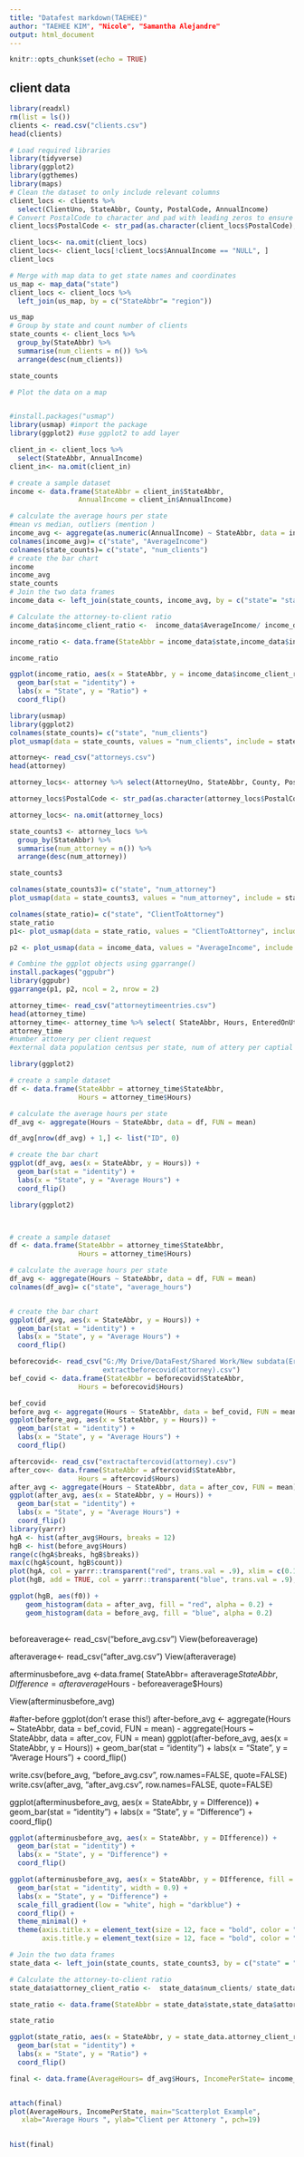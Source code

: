 ---
title: "Datafest markdown(TAEHEE)"
author: "TAEHEE KIM", "Nicole", "Samantha Alejandre"
output: html_document
---

```{r setup, include=FALSE}
knitr::opts_chunk$set(echo = TRUE)
```



## client data
```{r}
library(readxl)
rm(list = ls())
clients <- read.csv("clients.csv")
head(clients)
```

```{r}
# Load required libraries
library(tidyverse)
library(ggplot2)
library(ggthemes)
library(maps)
# Clean the dataset to only include relevant columns
client_locs <- clients %>% 
  select(ClientUno, StateAbbr, County, PostalCode, AnnualIncome)
# Convert PostalCode to character and pad with leading zeros to ensure 5 digits
client_locs$PostalCode <- str_pad(as.character(client_locs$PostalCode), width = 5, side = "left", pad = "0")

client_locs<- na.omit(client_locs)
client_locs<- client_locs[!client_locs$AnnualIncome == "NULL", ] 
client_locs

# Merge with map data to get state names and coordinates
us_map <- map_data("state")
client_locs <- client_locs %>%
  left_join(us_map, by = c("StateAbbr"= "region"))

us_map 
# Group by state and count number of clients
state_counts <- client_locs %>%
  group_by(StateAbbr) %>%
  summarise(num_clients = n()) %>%
  arrange(desc(num_clients))

state_counts

# Plot the data on a map



```
```{r}
#install.packages("usmap")
library(usmap) #import the package
library(ggplot2) #use ggplot2 to add layer 

client_in <- client_locs %>% 
  select(StateAbbr, AnnualIncome)
client_in<- na.omit(client_in)

# create a sample dataset
income <- data.frame(StateAbbr = client_in$StateAbbr, 
                 AnnualIncome = client_in$AnnualIncome)

# calculate the average hours per state
#mean vs median, outliers (mention )
income_avg <- aggregate(as.numeric(AnnualIncome) ~ StateAbbr, data = income, FUN = median)
colnames(income_avg)= c("state", "AverageIncome")
colnames(state_counts)= c("state", "num_clients")
# create the bar chart
income
income_avg
state_counts
# Join the two data frames
income_data <- left_join(state_counts, income_avg, by = c("state"= "state"))

# Calculate the attorney-to-client ratio
income_data$income_client_ratio <-  income_data$AverageIncome/ income_data$num_clients

income_ratio <- data.frame(StateAbbr = income_data$state,income_data$income_client_ratio )

income_ratio

ggplot(income_ratio, aes(x = StateAbbr, y = income_data$income_client_ratio)) +
  geom_bar(stat = "identity") +
  labs(x = "State", y = "Ratio") +
  coord_flip()


```

```{r}

library(usmap)
library(ggplot2)
colnames(state_counts)= c("state", "num_clients")
plot_usmap(data = state_counts, values = "num_clients", include = state_counts$state , color = "blue") + scale_fill_continuous(low = "white", high = "blue", label = scales::comma) + theme(legend.position = "right")
```

```{r}
attorney<- read_csv("attorneys.csv")
head(attorney)

attorney_locs<- attorney %>% select(AttorneyUno, StateAbbr, County, PostalCode) 

attorney_locs$PostalCode <- str_pad(as.character(attorney_locs$PostalCode), width = 5, side = "left", pad = "0")

attorney_locs<- na.omit(attorney_locs)

state_counts3 <- attorney_locs %>%
  group_by(StateAbbr) %>%
  summarise(num_attorney = n()) %>%
  arrange(desc(num_attorney))

state_counts3

```
```{r}
colnames(state_counts3)= c("state", "num_attorney")
plot_usmap(data = state_counts3, values = "num_attorney", include = state_counts3$state , color = "blue") + scale_fill_continuous(low = "white", high = "blue", label = scales::comma) + theme(legend.position = "right")
```
```{r}
colnames(state_ratio)= c("state", "ClientToAttorney")
state_ratio
p1<- plot_usmap(data = state_ratio, values = "ClientToAttorney", include = state_ratio$state , color = "blue") + scale_fill_continuous(low = "white", high = "blue", label = scales::comma) + theme(legend.position = "right")
```
```{r}
p2 <- plot_usmap(data = income_data, values = "AverageIncome", include = income_data$state , color = "red") + scale_fill_continuous(low = "white", high = "red", label = scales::comma) + theme(legend.position = "right")
```

```{r}
# Combine the ggplot objects using ggarrange()
install.packages("ggpubr")
library(ggpubr)
ggarrange(p1, p2, ncol = 2, nrow = 2)
```



```{r}
attorney_time<- read_csv("attorneytimeentries.csv")
head(attorney_time)
attorney_time<- attorney_time %>% select( StateAbbr, Hours, EnteredOnUtc) 
attorney_time
#number attonery per client request
#external data population centsus per state, num of attery per captial 
```

```{r}
library(ggplot2)

# create a sample dataset
df <- data.frame(StateAbbr = attorney_time$StateAbbr, 
                 Hours = attorney_time$Hours)

# calculate the average hours per state
df_avg <- aggregate(Hours ~ StateAbbr, data = df, FUN = mean)

df_avg[nrow(df_avg) + 1,] <- list("ID", 0)

# create the bar chart
ggplot(df_avg, aes(x = StateAbbr, y = Hours)) +
  geom_bar(stat = "identity") +
  labs(x = "State", y = "Average Hours") +
  coord_flip()

```


```{r}
library(ggplot2)



# create a sample dataset
df <- data.frame(StateAbbr = attorney_time$StateAbbr, 
                 Hours = attorney_time$Hours)

# calculate the average hours per state
df_avg <- aggregate(Hours ~ StateAbbr, data = df, FUN = mean)
colnames(df_avg)= c("state", "average_hours")


# create the bar chart
ggplot(df_avg, aes(x = StateAbbr, y = Hours)) +
  geom_bar(stat = "identity") +
  labs(x = "State", y = "Average Hours") +
  coord_flip()

```
```{r}
beforecovid<- read_csv("G:/My Drive/DataFest/Shared Work/New subdata(Eric. Before covid, after covid)/
                       extractbeforecovid(attorney).csv")
bef_covid <- data.frame(StateAbbr = beforecovid$StateAbbr, 
                 Hours = beforecovid$Hours)

bef_covid
before_avg <- aggregate(Hours ~ StateAbbr, data = bef_covid, FUN = mean)
ggplot(before_avg, aes(x = StateAbbr, y = Hours)) +
  geom_bar(stat = "identity") +
  labs(x = "State", y = "Average Hours") +
  coord_flip()
```

```{r}
aftercovid<- read_csv("extractaftercovid(attorney).csv")
after_cov<- data.frame(StateAbbr = aftercovid$StateAbbr, 
                 Hours = aftercovid$Hours)
after_avg <- aggregate(Hours ~ StateAbbr, data = after_cov, FUN = mean)
ggplot(after_avg, aes(x = StateAbbr, y = Hours)) +
  geom_bar(stat = "identity") +
  labs(x = "State", y = "Average Hours") +
  coord_flip()
library(yarrr)
hgA <- hist(after_avg$Hours, breaks = 12)
hgB <- hist(before_avg$Hours)
range(c(hgA$breaks, hgB$breaks))
max(c(hgA$count, hgB$count))
plot(hgA, col = yarrr::transparent("red", trans.val = .9), xlim = c(0.1, 1.4), ylim = c(0,18), fill= "transparent")
plot(hgB, add = TRUE, col = yarrr::transparent("blue", trans.val = .9), fill= "transparent")
```
```{r}
ggplot(hgB, aes(f0)) + 
    geom_histogram(data = after_avg, fill = "red", alpha = 0.2) + 
    geom_histogram(data = before_avg, fill = "blue", alpha = 0.2) 
    
```

beforeaverage<- read_csv("before_avg.csv")
View(beforeaverage)


afteraverage<- read_csv("after_avg.csv")
View(afteraverage)

afterminusbefore_avg <-data.frame( StateAbbr= afteraverage$StateAbbr, DIfference= afteraverage$Hours - beforeaverage$Hours)

View(afterminusbefore_avg)



#after-before ggplot(don't erase this!)
after-before_avg <- aggregate(Hours ~ StateAbbr, data = bef_covid, FUN = mean) - aggregate(Hours ~ StateAbbr, data = after_cov, FUN = mean)
ggplot(after-before_avg, aes(x = StateAbbr, y = Hours)) +
  geom_bar(stat = "identity") +
  labs(x = "State", y = "Average Hours") +
  coord_flip()

write.csv(before_avg, "before_avg.csv", row.names=FALSE, quote=FALSE)
write.csv(after_avg, "after_avg.csv", row.names=FALSE, quote=FALSE)

ggplot(afterminusbefore_avg, aes(x = StateAbbr, y = DIfference)) +
  geom_bar(stat = "identity") +
  labs(x = "State", y = "Difference") +
  coord_flip()
  
```{r}
ggplot(afterminusbefore_avg, aes(x = StateAbbr, y = DIfference)) +
  geom_bar(stat = "identity") +
  labs(x = "State", y = "Difference") +
  coord_flip()
```
```{r}
ggplot(afterminusbefore_avg, aes(x = StateAbbr, y = DIfference, fill = DIfference)) +
  geom_bar(stat = "identity", width = 0.9) +
  labs(x = "State", y = "Difference") +
  scale_fill_gradient(low = "white", high = "darkblue") +
  coord_flip() +
  theme_minimal() + 
  theme(axis.title.x = element_text(size = 12, face = "bold", color = "black"),
        axis.title.y = element_text(size = 12, face = "bold", color = "black"))

```




```{r}
# Join the two data frames
state_data <- left_join(state_counts, state_counts3, by = c("state" = "state"))

# Calculate the attorney-to-client ratio
state_data$attorney_client_ratio <-  state_data$num_clients/ state_data$num_attorney

state_ratio <- data.frame(StateAbbr = state_data$state,state_data$attorney_client_ratio )

state_ratio

ggplot(state_ratio, aes(x = StateAbbr, y = state_data.attorney_client_ratio)) +
  geom_bar(stat = "identity") +
  labs(x = "State", y = "Ratio") +
  coord_flip()

```
```{r}
final <- data.frame(AverageHours= df_avg$Hours, IncomePerState= income_data$average_state,ClientRatio= state_ratio$state_data.attorney_client_ratio)


attach(final)
plot(AverageHours, IncomePerState, main="Scatterplot Example",
   xlab="Average Hours ", ylab="Client per Attonery ", pch=19)

	
hist(final)

```